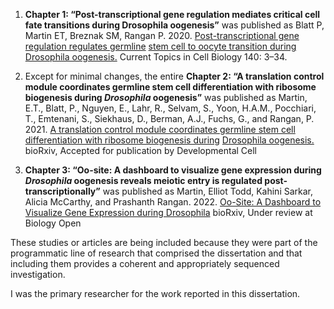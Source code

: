 
\setstretch{2.0}

1.  **Chapter 1: "Post-transcriptional gene regulation mediates critical cell fate transitions during Drosophila oogenesis"** was published as Blatt P, Martin ET, Breznak SM, Rangan P. 2020. [Post-transcriptional gene regulation regulates germline]{.ul}
[stem cell to oocyte transition during Drosophila oogenesis.]{.ul} Current Topics in Cell Biology 140: 3--34.

\newline
\newline

2.  Except for minimal changes, the entire **Chapter 2: "A translation control module coordinates germline stem cell differentiation with ribosome biogenesis during *Drosophila* oogenesis"** was published as Martin, E.T., Blatt, P., Nguyen, E., Lahr, R., Selvam, S., Yoon, H.A.M., Pocchiari, T., Emtenani, S., Siekhaus, D., Berman, A.J., Fuchs, G., and Rangan, P. 2021. 
[A translation control module coordinates germline stem cell]{.ul}
[differentiation with ribosome biogenesis during]{.ul}
[Drosophila oogenesis.]{.ul} bioRxiv, Accepted for publication by Developmental Cell

\newline
\newline

3.  **Chapter 3: "Oo-site: A dashboard to visualize gene expression during *Drosophila* oogenesis reveals meiotic entry is regulated post-transcriptionally"** was published as Martin, Elliot Todd, Kahini Sarkar, Alicia McCarthy, and Prashanth Rangan. 2022. 
[Oo-Site: A Dashboard to Visualize Gene Expression during Drosophila]{.ul} bioRxiv, Under review at Biology Open

\newline
\newline

These studies or articles are being included because they were part of the programmatic line of research that comprised the dissertation and that including them provides a coherent and appropriately sequenced investigation.

\newline
\newline

I was the primary researcher for the work reported in this dissertation.
